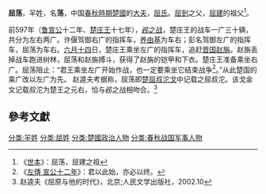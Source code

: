 {{Infobox 先秦人物
|名稱= 屈荡
|圖像=
|圖說=
|姓=[[羋姓|羋]]
|氏=[[屈氏|屈]]
|名=荡
|字=
|別名=
|別字=
|諡號=
|時代=春秋時期
|國家=[[楚國|楚國]]
|身份=
|出生=
|逝世=
|在位=
|父=
|母=
|正妻=
|妾=
|子女=[[屈到|屈到]]
|太子=
}}
'''屈荡'''，羋姓，名'''荡'''，中国[[春秋時期|春秋時期]][[楚國|楚國]]的[[大夫|大夫]]，[[屈氏|屈氏]]。[[屈到|屈到]]之父，[[屈建|屈建]]的祖父<ref>《[[世本|世本]]》：屈荡，屈建之祖</ref>。

前597年（[[鲁宣公|鲁宣公]]十二年、[[楚庄王|楚庄王]]十七年），[[邲之战|邲之战]]，楚庄王的战车一广三十辆，共分为左右两广。许偃驾御右广的指挥车，[[养由基|养由基]]为车右；彭名驾御左广的指挥车，屈荡为车右。[[六月十四|六月十四]]日，楚庄王乘坐左广的指挥车，追赶[[晋国|晋国]][[赵旃|赵旃]]。赵旃丢掉战车跑进树林，屈荡和赵旃搏斗，获得了赵旃的铠甲和下衣。楚庄王准备乘坐右广。屈荡阻止：“君王乘坐左广开始作战，也一定要乘坐它结束战争<ref>《[[:s:春秋左氏傳/宣公|左傳 宣公十二年]]》：君以此始，亦必以终。</ref>。”从此楚国的乘广改以左广为先。
赵逵夫考据称，屈荡即[[楚屈叔沱戈|楚屈叔沱戈]]中记载之屈叔沱。该戈金文记载叔沱为楚王之元右，恰与邲之战相吻合。<ref>赵逵夫《屈原与他的时代》，北京;人民文学出版社，2002.10</ref>

==參考文獻==
{{reflist}}
[[分类:羋姓|分类:羋姓]]
[[分类:屈姓|分类:屈姓]]
[[分类:楚國政治人物|分类:楚國政治人物]]
[[分类:春秋战国军事人物|分类:春秋战国军事人物]]